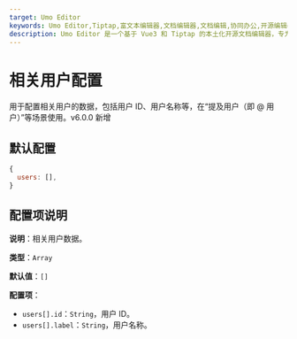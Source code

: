 ```yaml
---
target: Umo Editor
keywords: Umo Editor,Tiptap,富文本编辑器,文档编辑器,文档编辑,协同办公,开源编辑器,国产编辑器
description: Umo Editor 是一个基于 Vue3 和 Tiptap 的本土化开源文档编辑器，专为国人用户设计。它提供了强大的文档编辑能力和 AI 创作功能，支持分页模式、Markdown 语法、富文本编辑、多种格式的节点插入、页面样式设置、文档导出与打印等功能。此外，Umo Editor 还支持自定义扩展、多语言设置和暗色主题。
---
```



# 相关用户配置

用于配置相关用户的数据，包括用户 ID、用户名称等，在“提及用户（即 @ 用户）”等场景使用。<Badge theme="success">v6.0.0 新增</Badge>

## 默认配置

```js
{
  users: [],
}
```

## 配置项说明

**说明**：相关用户数据。

**类型**：`Array`

**默认值**：`[]`

**配置项**：

- `users[].id`：`String`，用户 ID。
- `users[].label`：`String`，用户名称。


